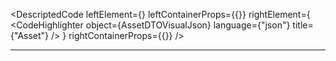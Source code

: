 
<DescriptedCode
  leftElement={<AssetDTODesc />}
  leftContainerProps={{}}
  rightElement={
    <CodeHighlighter
      object={AssetDTOVisualJson}
      language={"json"}
      title={"Asset"}
    />
  }
  rightContainerProps={{}}
/>

---
